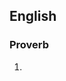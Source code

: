 ==English==

===Proverb===
{{infl|en|proverb|head=[[when]] [[in]] [[Rome]], [[do]] [[as]] [[the]] [[Romans]] [[do]]}}

# {{alternative form of|when in Rome, do as the Romans do}}